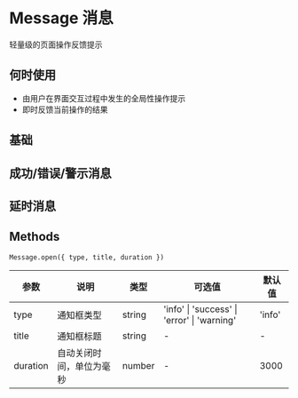# Message 消息
轻量级的页面操作反馈提示

## 何时使用

- 由用户在界面交互过程中发生的全局性操作提示
- 即时反馈当前操作的结果

## 基础


<DemoBase />

## 成功/错误/警示消息


<DemoType />

## 延时消息


<DemoDelay />

## Methods

`Message.open({ type, title, duration })`

| 参数     | 说明                     | 类型   | 可选值                                      | 默认值 |
| -------- | ------------------------ | ------ | ------------------------------------------- | ------ |
| type     | 通知框类型               | string | 'info' \| 'success' \| 'error' \| 'warning' | 'info' |
| title    | 通知框标题               | string | -                                           | -      |
| duration | 自动关闭时间，单位为毫秒 | number | -                                           | 3000   |
